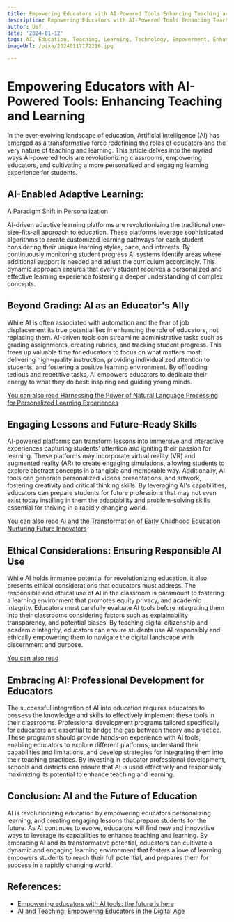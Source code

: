 ```yaml
---
title: Empowering Educators with AI-Powered Tools Enhancing Teaching and Learning
description: Empowering Educators with AI-Powered Tools Enhancing Teaching and Learning
author: Usf
date: '2024-01-12'
tags: AI, Education, Teaching, Learning, Technology, Empowerment, Enhancement, Tools
imageUrl: /pixa/20240117172216.jpg

---
```

# Empowering Educators with AI-Powered Tools: Enhancing Teaching  and Learning

In the ever-evolving landscape of education, Artificial Intelligence (AI) has emerged as a transformative force redefining the roles of educators and the very nature of  teaching and learning. This article delves into the myriad  ways AI-powered tools  are revolutionizing classrooms, empowering educators, and cultivating a more personalized and engaging learning experience for students.

## AI-Enabled Adaptive Learning:
A Paradigm Shift in Personalization

AI-driven  adaptive learning  platforms  are  revolutionizing the traditional one-size-fits-all approach to education. These platforms leverage sophisticated algorithms  to create customized learning pathways for each student considering their unique learning styles, pace,  and interests. By continuously monitoring  student  progress AI  systems identify areas where additional support is needed and adjust  the curriculum accordingly. This  dynamic approach ensures that every student receives a personalized and effective learning experience  fostering  a deeper understanding of complex concepts.

## Beyond Grading: AI as an Educator's Ally

While AI is often associated with automation and the fear of job  displacement its true potential lies in enhancing the role of educators,  not replacing them. AI-driven tools can streamline administrative tasks such as grading assignments, creating  rubrics, and tracking student progress. This frees up valuable  time for educators to focus on what matters most: delivering high-quality instruction, providing  individualized attention to students,  and fostering a positive learning environment.  By offloading tedious and repetitive tasks, AI empowers educators to dedicate their energy to what they do best: inspiring  and guiding  young minds.

[You can also read Harnessing the Power of Natural Language Processing for Personalized Learning Experiences](Harnessing%20the%20Power%20of%20Natural%20Language%20Processing%20for%20Personalized%20Learning%20Experiences)


##  Engaging Lessons and Future-Ready Skills

AI-powered platforms  can  transform lessons into immersive and interactive experiences capturing students' attention and igniting their passion for learning. These  platforms may incorporate virtual reality (VR) and augmented reality (AR) to create engaging  simulations, allowing  students to explore abstract concepts in a tangible and memorable way. Additionally, AI tools can  generate personalized videos presentations, and artwork,  fostering creativity and critical thinking skills. By leveraging AI's capabilities, educators can  prepare students for future professions that may  not even exist today  instilling in them the adaptability and problem-solving skills essential for thriving in a rapidly changing  world.

[You can also read AI and the Transformation of Early Childhood Education Nurturing Future Innovators](AI%20and%20the%20Transformation%20of%20Early%20Childhood%20Education%20Nurturing%20Future%20Innovators)


## Ethical Considerations: Ensuring Responsible AI Use

While  AI holds immense potential for revolutionizing education, it also presents ethical considerations that educators must address. The responsible and ethical use of AI in the classroom is paramount to fostering a learning environment that promotes  equity privacy, and academic integrity. Educators must carefully evaluate AI tools before integrating them into their classrooms considering factors such  as explainability transparency,  and potential biases. By teaching digital citizenship and academic integrity, educators can ensure students use  AI responsibly and ethically empowering them to navigate  the  digital landscape with discernment and purpose.

[You can  also read ]()


## Embracing AI: Professional Development for Educators

The successful  integration of AI into education requires educators to possess the knowledge and skills to effectively implement these tools in their classrooms. Professional development programs tailored specifically for educators are  essential to bridge the gap between theory  and practice. These programs should provide hands-on experience with AI tools, enabling educators  to explore different platforms, understand their capabilities and  limitations, and develop strategies for integrating them into their teaching  practices. By  investing in educator professional development, schools and districts can ensure that AI is used  effectively and responsibly maximizing its potential to  enhance teaching  and learning.

## Conclusion: AI and  the Future  of Education

AI is revolutionizing  education by empowering educators personalizing learning, and creating engaging lessons that prepare students for the future. As AI continues to evolve, educators will  find new and innovative ways to leverage its capabilities to  enhance teaching and learning. By embracing AI and its transformative potential,  educators can cultivate a dynamic and engaging learning environment that fosters a love of learning empowers  students to reach  their full potential, and prepares them for success in a rapidly changing world.

## References:
- [Empowering educators with AI tools: the future is here](https://www.asuprepdigital.org/empowering-educators-with-ai-tools-the-future-is-here/)
- [AI and Teaching: Empowering Educators in the Digital Age](https://www.gsineducation.com/blog/ai-and-teaching-empowering-educators-in-the-digital-age)
